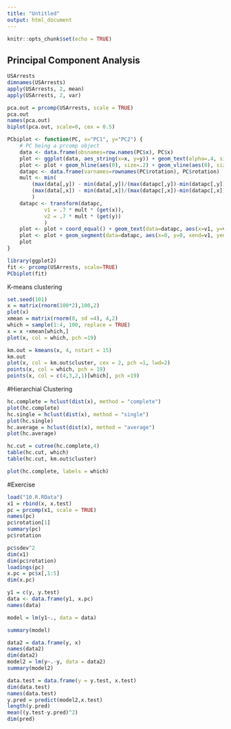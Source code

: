 ```yaml
---
title: "Untitled"
output: html_document
---
```


```r
knitr::opts_chunk$set(echo = TRUE)
```

## Principal Component Analysis

```r
USArrests
dimnames(USArrests)
apply(USArrests, 2, mean)
apply(USArrests, 2, var)

```
```r
pca.out = prcomp(USArrests, scale = TRUE)
pca.out
names(pca.out)
biplot(pca.out, scale=0, cex = 0.5)
```
```r
PCbiplot <- function(PC, x="PC1", y="PC2") {
    # PC being a prcomp object
    data <- data.frame(obsnames=row.names(PC$x), PC$x)
    plot <- ggplot(data, aes_string(x=x, y=y)) + geom_text(alpha=.4, size=3, aes(label=obsnames))
    plot <- plot + geom_hline(aes(0), size=.2) + geom_vline(aes(0), size=.2)
    datapc <- data.frame(varnames=rownames(PC$rotation), PC$rotation)
    mult <- min(
        (max(data[,y]) - min(data[,y])/(max(datapc[,y])-min(datapc[,y]))),
        (max(data[,x]) - min(data[,x])/(max(datapc[,x])-min(datapc[,x])))
        )
    datapc <- transform(datapc,
            v1 = .7 * mult * (get(x)),
            v2 = .7 * mult * (get(y))
            )
    plot <- plot + coord_equal() + geom_text(data=datapc, aes(x=v1, y=v2, label=varnames), size = 5, vjust=1, color="red")
    plot <- plot + geom_segment(data=datapc, aes(x=0, y=0, xend=v1, yend=v2), arrow=arrow(length=unit(0.2,"cm")), alpha=0.75, color="red")
    plot
}

library(ggplot2)
fit <- prcomp(USArrests, scale=TRUE)
PCbiplot(fit)
```
K-means clustering
```r
set.seed(101)
x = matrix(rnorm(100*2),100,2)
plot(x)
xmean = matrix(rnorm(8, sd =4), 4,2)
which = sample(1:4, 100, replace = TRUE)
x = x +xmean[which,]
plot(x, col = which, pch =19)


```
```r
km.out = kmeans(x, 4, nstart = 15)
km.out
plot(x, col = km.out$cluster, cex = 2, pch =1, lwd=2)
points(x, col = which, pch = 19)
points(x, col = c(4,3,2,1)[which], pch =19)
```
#Hierarchial Clustering

```r
hc.complete = hclust(dist(x), method = "complete")
plot(hc.complete)
hc.single = hclust(dist(x), method = "single")
plot(hc.single)
hc.average = hclust(dist(x), method = "average")
plot(hc.average)

```
```r
hc.cut = cutree(hc.complete,4)
table(hc.cut, which)
table(hc.cut, km.out$cluster)
```

```r
plot(hc.complete, labels = which)
```

#Exercise

```r
load("10.R.RData")
x1 = rbind(x, x.test)
pc = prcomp(x1, scale = TRUE)
names(pc)
pc$rotation[1]
summary(pc)
pc$rotation

pc$sdev^2
dim(x1)
dim(pc$rotation)
loadings(pc)
x.pc = pc$x[,1:5]
dim(x.pc)

y1 = c(y, y.test)
data <- data.frame(y1, x.pc)
names(data)

model = lm(y1~., data = data)

summary(model)

data2 = data.frame(y, x)
names(data2)
dim(data2)
model2 = lm(y~.-y, data = data2)
summary(model2)

data.test = data.frame(y = y.test, x.test)
dim(data.test)
names(data.test)
y.pred = predict(model2,x.test)
length(y.pred)
mean((y.test-y.pred)^2)
dim(pred)

```

